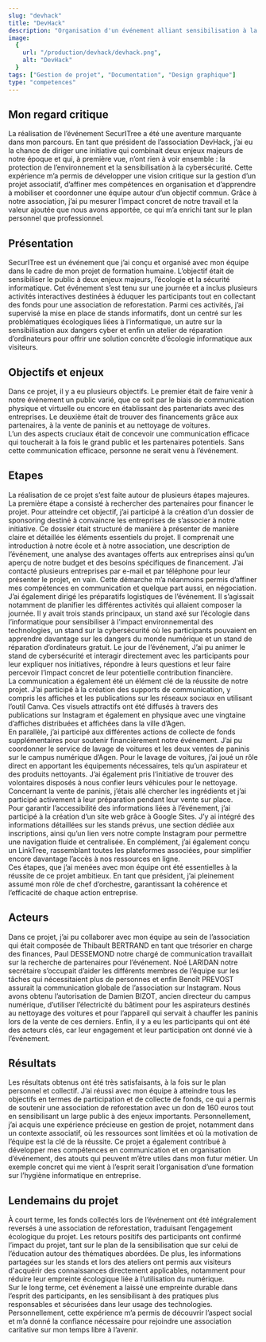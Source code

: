 ```yaml
---
slug: "devhack"
title: "DevHack"
description: "Organisation d'un événement alliant sensibilisation à la cybersécurité et à l’écologie à travers des activités interactives et une collecte de fonds pour la reforestation."
image:
  {
    url: "/production/devhack/devhack.png",
    alt: "DevHack"
  }
tags: ["Gestion de projet", "Documentation", "Design graphique"]
type: "competences"
---
```

## Mon regard critique
La réalisation de l’événement SecurITree a été une aventure marquante dans mon parcours. En tant que président de l’association DevHack, j’ai eu la chance de diriger une initiative qui combinait deux enjeux majeurs de notre époque et qui, à première vue, n’ont rien à voir ensemble : la protection de l’environnement et la sensibilisation à la cybersécurité. Cette expérience m’a permis de développer une vision critique sur la gestion d’un projet associatif, d’affiner mes compétences en organisation et d’apprendre à mobiliser et coordonner une équipe autour d’un objectif commun. Grâce à notre association, j’ai pu mesurer l’impact concret de notre travail et la valeur ajoutée que nous avons apportée, ce qui m’a enrichi tant sur le plan personnel que professionnel.

## Présentation
SecurITree est un événement que j’ai conçu et organisé avec mon équipe dans le cadre de mon projet de formation humaine. L’objectif était de sensibiliser le public à deux enjeux majeurs, l’écologie et la sécurité informatique. Cet événement s’est tenu sur une journée et a inclus plusieurs activités interactives destinées à éduquer les participants tout en collectant des fonds pour une association de reforestation. Parmi ces activités, j’ai supervisé la mise en place de stands informatifs, dont un centré sur les problématiques écologiques liées à l’informatique, un autre sur la sensibilisation aux dangers cyber et enfin un atelier de réparation d’ordinateurs pour offrir une solution concrète d’écologie informatique aux visiteurs.

## Objectifs et enjeux
Dans ce projet, il y a eu plusieurs objectifs. Le premier était de faire venir à notre événement un public varié, que ce soit par le biais de communication physique et virtuelle ou encore en établissant des partenariats avec des entreprises. Le deuxième était de trouver des financements grâce aux partenaires, à la vente de paninis et au nettoyage de voitures.<br/>
L’un des aspects cruciaux était de concevoir une communication efficace qui toucherait à la fois le grand public et les partenaires potentiels. Sans cette communication efficace, personne ne serait venu à l’événement.

## Etapes
La réalisation de ce projet s’est faite autour de plusieurs étapes majeures.<br/>
La première étape a consisté à rechercher des partenaires pour financer le projet. Pour atteindre cet objectif, j’ai participé à la création d’un dossier de sponsoring destiné à convaincre les entreprises de s’associer à notre initiative. Ce dossier était structuré de manière à présenter de manière claire et détaillée les éléments essentiels du projet. Il comprenait une introduction à notre école et à notre association, une description de l’événement, une analyse des avantages offerts aux entreprises ainsi qu’un aperçu de notre budget et des besoins spécifiques de financement. J’ai contacté plusieurs entreprises par e-mail et par téléphone pour leur présenter le projet, en vain. Cette démarche m’a néanmoins permis d’affiner mes compétences en communication et quelque part aussi, en négociation.<br/>
J’ai également dirigé les préparatifs logistiques de l’événement. Il s’agissait notamment de planifier les différentes activités qui allaient composer la journée. Il y avait trois stands principaux, un stand axé sur l’écologie dans l’informatique pour sensibiliser à l’impact environnemental des technologies, un stand sur la cybersécurité où les participants pouvaient en apprendre davantage sur les dangers du monde numérique et un stand de réparation d’ordinateurs gratuit. Le jour de l’événement, J’ai pu animer le stand de cybersécurité et interagir directement avec les participants pour leur expliquer nos initiatives, répondre à leurs questions et leur faire percevoir l’impact concret de leur potentielle contribution financière.<br/>
La communication a également été un élément clé de la réussite de notre projet. J’ai participé à la création des supports de communication, y compris les affiches et les publications sur les réseaux sociaux en utilisant l’outil Canva. Ces visuels attractifs ont été diffusés à travers des publications sur Instagram et également en physique avec une vingtaine d’affiches distribuées et affichées dans la ville d’Agen.<br/>
En parallèle, j’ai participé aux différentes actions de collecte de fonds supplémentaires pour soutenir financièrement notre événement. J’ai pu coordonner le service de lavage de voitures et les deux ventes de paninis sur le campus numérique d’Agen. Pour le lavage de voitures, j’ai joué un rôle direct en apportant les équipements nécessaires, tels qu’un aspirateur et des produits nettoyants. J’ai également pris l’initiative de trouver des volontaires disposés à nous confier leurs véhicules pour le nettoyage. Concernant la vente de paninis, j’étais allé chercher les ingrédients et j’ai participé activement à leur préparation pendant leur vente sur place.<br/>
Pour garantir l’accessibilité des informations liées à l’événement, j’ai participé à la création d’un site web grâce à Google Sites. J’y ai intégré des informations détaillées sur les stands prévus, une section dédiée aux inscriptions, ainsi qu’un lien vers notre compte Instagram pour permettre une navigation fluide et centralisée. En complément, j’ai également conçu un LinkTree, rassemblant toutes les plateformes associées, pour simplifier encore davantage l’accès à nos ressources en ligne.<br/>
Ces étapes, que j’ai menées avec mon équipe ont été essentielles à la réussite de ce projet ambitieux. En tant que président, j’ai pleinement assumé mon rôle de chef d’orchestre, garantissant la cohérence et l’efficacité de chaque action entreprise.

## Acteurs
Dans ce projet, j’ai pu collaborer avec mon équipe au sein de l’association qui était composée de Thibault BERTRAND en tant que trésorier en charge des finances, Paul DESSEMOND notre chargé de communication travaillait sur la recherche de partenaires pour l’événement. Noé LARIDAN notre secrétaire s’occupait d’aider les différents membres de l’équipe sur les tâches qui nécessitaient plus de personnes et enfin Benoît PREVOST assurait la communication globale de l’association sur Instagram. Nous avons obtenu l’autorisation de Damien BIZOT, ancien directeur du campus numérique, d’utiliser l’électricité du bâtiment pour les aspirateurs destinés au nettoyage des voitures et pour l’appareil qui servait à chauffer les paninis lors de la vente de ces derniers. Enfin, il y a eu les participants qui ont été des acteurs clés, car leur engagement et leur participation ont donné vie à l’événement.

## Résultats
Les résultats obtenus ont été très satisfaisants, à la fois sur le plan personnel et collectif. J’ai réussi avec mon équipe à atteindre tous les objectifs en termes de participation et de collecte de fonds, ce qui a permis de soutenir une association de reforestation avec un don de 160 euros tout en sensibilisant un large public à des enjeux importants. Personnellement, j’ai acquis une expérience précieuse en gestion de projet, notamment dans un contexte associatif, où les ressources sont limitées et où la motivation de l’équipe est la clé de la réussite. Ce projet a également contribué à développer mes compétences en communication et en organisation d’événement, des atouts qui peuvent m’être utiles dans mon futur métier. Un exemple concret qui me vient à l’esprit serait l’organisation d’une formation sur l’hygiène informatique en entreprise.	

## Lendemains du projet
À court terme, les fonds collectés lors de l’événement ont été intégralement reversés à une association de reforestation, traduisant l’engagement écologique du projet. Les retours positifs des participants ont confirmé l’impact du projet, tant sur le plan de la sensibilisation que sur celui de l’éducation autour des thématiques abordées. De plus, les informations partagées sur les stands et lors des ateliers ont permis aux visiteurs d'acquérir des connaissances directement applicables, notamment pour réduire leur empreinte écologique liée à l’utilisation du numérique.<br/>
Sur le long terme, cet événement a laissé une empreinte durable dans l’esprit des participants, en les sensibilisant à des pratiques plus responsables et sécurisées dans leur usage des technologies.<br/>
Personnellement, cette expérience m’a permis de découvrir l’aspect social et m’a donné la confiance nécessaire pour rejoindre une association caritative sur mon temps libre à l’avenir.
